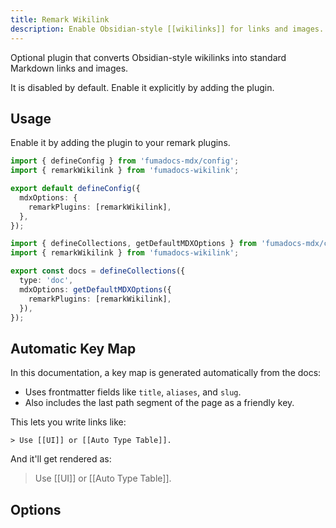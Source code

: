 ```yaml
---
title: Remark Wikilink
description: Enable Obsidian-style [[wikilinks]] for links and images.
---
```


Optional plugin that converts Obsidian-style wikilinks into standard Markdown links and images.

It is disabled by default. Enable it explicitly by adding the plugin.

## Usage

Enable it by adding the plugin to your remark plugins.

```ts title="Fumadocs MDX" tab="Global Config"
import { defineConfig } from 'fumadocs-mdx/config';
import { remarkWikilink } from 'fumadocs-wikilink';

export default defineConfig({
  mdxOptions: {
    remarkPlugins: [remarkWikilink],
  },
});
```

```ts title="Fumadocs MDX" tab="Collection Config"
import { defineCollections, getDefaultMDXOptions } from 'fumadocs-mdx/config';
import { remarkWikilink } from 'fumadocs-wikilink';

export const docs = defineCollections({
  type: 'doc',
  mdxOptions: getDefaultMDXOptions({
    remarkPlugins: [remarkWikilink],
  }),
});
```

## Automatic Key Map

In this documentation, a key map is generated automatically from the docs:

- Uses frontmatter fields like `title`, `aliases`, and `slug`.
- Also includes the last path segment of the page as a friendly key.

This lets you write links like:

```mdx
> Use [[UI]] or [[Auto Type Table]].
```

And it'll get rendered as:

> Use [[UI]] or [[Auto Type Table]].

## Options

<AutoTypeTable path="./content/docs/headless/props.ts" name="RemarkWikilinkOptions" />
